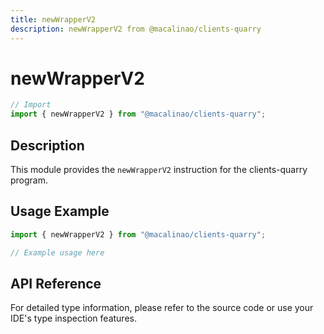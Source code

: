 ```yaml
---
title: newWrapperV2
description: newWrapperV2 from @macalinao/clients-quarry
---
```


# newWrapperV2

```typescript
// Import
import { newWrapperV2 } from "@macalinao/clients-quarry";
```

## Description

This module provides the `newWrapperV2` instruction for the clients-quarry program.

## Usage Example

```typescript
import { newWrapperV2 } from "@macalinao/clients-quarry";

// Example usage here
```

## API Reference

For detailed type information, please refer to the source code or use your IDE's type inspection features.
